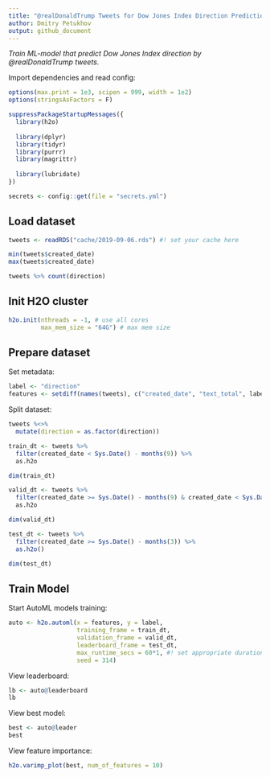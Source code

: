 ```yaml
---
title: "@realDonaldTrump Tweets for Dow Jones Index Direction Prediction"
author: Dmitry Petukhov
output: github_document
---
```


_Train ML-model that predict Dow Jones Index direction by @realDonaldTrump tweets._


Import dependencies and read config:
```r
options(max.print = 1e3, scipen = 999, width = 1e2)
options(stringsAsFactors = F)
```

```r
suppressPackageStartupMessages({
  library(h2o)
  
  library(dplyr)
  library(tidyr)
  library(purrr)
  library(magrittr)
  
  library(lubridate)
})

```

```r
secrets <- config::get(file = "secrets.yml")
```


## Load dataset
```r
tweets <- readRDS("cache/2019-09-06.rds") #! set your cache here

min(tweets$created_date)
max(tweets$created_date)

tweets %>% count(direction)

```


## Init H2O cluster
```r
h2o.init(nthreads = -1, # use all cores
         max_mem_size = "64G") # max mem size
```

## Prepare dataset

Set metadata:
```r
label <- "direction"
features <- setdiff(names(tweets), c("created_date", "text_total", label))
```

Split dataset:
```r
tweets %<>% 
  mutate(direction = as.factor(direction)) 

train_dt <- tweets %>% 
  filter(created_date < Sys.Date() - months(9)) %>%
  as.h2o

dim(train_dt)

valid_dt <- tweets %>% 
  filter(created_date >= Sys.Date() - months(9) & created_date < Sys.Date() - months(3)) %>% 
  as.h2o

dim(valid_dt)

test_dt <- tweets %>% 
  filter(created_date >= Sys.Date() - months(3)) %>% 
  as.h2o()

dim(test_dt)

```


## Train Model
Start AutoML models training:
```r
auto <- h2o.automl(x = features, y = label,
                   training_frame = train_dt,
                   validation_frame = valid_dt,
                   leaderboard_frame = test_dt,
                   max_runtime_secs = 60*1, #! set appropriate duration of searching model
                   seed = 314)
```


View leaderboard:
```r
lb <- auto@leaderboard
lb
```


View best model:
```r
best <- auto@leader
best
```


View feature importance:
```r
h2o.varimp_plot(best, num_of_features = 10)
```


